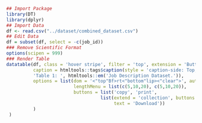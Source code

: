 ```r
## Import Package
library(DT)
library(dplyr)
## Import Data
df <- read.csv("../dataset/combined_dataset.csv")
## Edit Data
df = subset(df, select = -c(job_id))
### Remove Scientific Format
options(scipen = 999)
### Render Table
datatable(df, class = 'hover stripe', filter = 'top', extension = 'Buttons',
          caption = htmltools::tags$caption(style = 'caption-side: Top; text-align: left;',
          'Table 1: ', htmltools::em('Job Description Dataset.')),
          options = list(dom = '<"top"Bf>rt<"bottom"lip><"clear">', autoWidth = TRUE, scrollX = TRUE,
                         lengthMenu = list(c(5,10,20), c(5,10,20)),
                         buttons = list('copy', 'print', 
                                   list(extend = 'collection', buttons = c('csv', 'excel', 'pdf'), 
                                        text = 'Download'))
          ) 
 )
```
